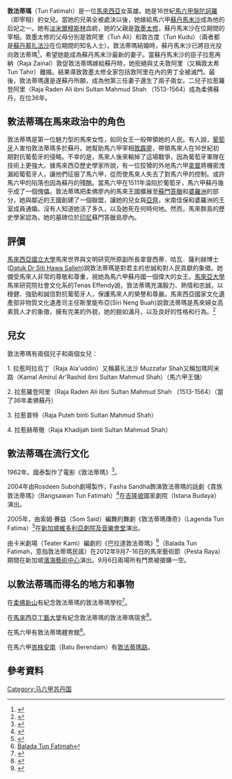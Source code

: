 '''敦法蒂瑪'''（Tun Fatimah）是一位[[馬來西亞|馬來西亞]]女英雄。她是16世紀[[馬六甲|馬六甲]][[盤陀訶羅|盤陀訶羅]]（即宰相）的女兒。當她的兄弟全被處決以後，她嫁給馬六甲[[蘇丹馬末沙|蘇丹馬末沙]]成為他的后妃之一。她有[[淡米爾|淡米爾]][[穆斯林|穆斯林]]血統，她的父親是[[敦墨太修|敦墨太修]]，蘇丹馬末沙在位期間的宰相。敦墨太修的父母分別是敦阿里（Tun Ali）和敦古度（Tun Kudu）（兩者都是[[蘇丹慕扎法沙|蘇丹慕扎法沙]]在位期間的知名人士）。敦法蒂瑪結婚時，蘇丹馬末沙已將目光投向敦法蒂瑪<ref>{{Cite web |url=http://km-work.blogspot.hk/2013/03/blog-post_17.html |title=星洲情系三马穆，三个马穆一宿命 |accessdate=2013-07-31 |archive-date=2013-08-11 |archive-url=https://web.archive.org/web/20130811143833/http://km-work.blogspot.hk/2013/03/blog-post_17.html |dead-url=no }}</ref>，希望她能成為蘇丹馬末沙最新的妻子。當蘇丹馬末沙的臣子拉惹再納（Raja Zainal）敦促敦法蒂瑪嫁給蘇丹時，她拒絕與丈夫敦阿里（又稱敦太希Tun Tahir）離婚。結果導致敦墨太修全家包括敦阿里在內的男丁全被滅門。最後，敦法蒂瑪還是遂蘇丹所願，成為他第三任妻子還生了兩子兩女。二兒子拉惹羅登阿里（Raja Raden Ali ibni Sultan Mahmud Shah （1513-1564）成為柔佛蘇丹，在位36年。

==敦法蒂瑪在馬來政治中的角色==
敦法蒂瑪是第一位魅力型的馬來女性，如同女王一般帶領她的人民。有人說，[[葡萄牙|葡萄牙]]人害怕敦法蒂瑪多於蘇丹。她幫助馬六甲宰相[[敦霹靂|敦霹靂]]，帶領馬來人在16世紀初期對抗葡萄牙的侵略。不幸的是，馬來人後來輸掉了這場戰爭，因為葡萄牙軍隊在技術上更強大。據馬來西亞歷史學家所說，有一位狡猾的外地馬六甲[[拿督|拿督]]將機密洩漏給葡萄牙人，讓他們征服了馬六甲，從而使馬來人失去了對馬六甲的控制。或許馬六甲的陷落也因為蘇丹的殘酷。當馬六甲在1511年淪陷於葡萄牙，馬六甲蘇丹幾乎成了一個傀儡。敦法蒂瑪把柔佛廖內的馬來王國擴展至[[蘇門答臘|蘇門答臘]]和[[婆羅洲|婆羅洲]]的部分，她與鄰近的王國創建了一個聯盟，讓她的兒女與[[亞齊|亞齊]]，米南佳保和婆羅洲的王室成員通婚。沒有人知道她活了多久，以及她死在何時何地。然而，馬來群島的歷史學家認為，她的墓碑位於[[印尼|印尼]]蘇門答臘島廖內{{tsl|en|Kampar Regency|甘帕}}。

==評價==
[[馬來西亞國立大學|馬來西亞國立大學]]馬來世界與文明研究所原副所長拿督西蒂．哈瓦．薩利赫博士([https://web.archive.org/web/20101226110053/http://www.mykedah2.com/e_20hall_fame/e202_5_01.htm Datuk Dr Siti Hawa Salleh])說敦法蒂瑪是對君主的忠誠和對人民貢獻的象徵。她備受馬來人非常的尊敬和尊重，視她為馬六甲蘇丹國一個偉大的女王。[[馬來亞大學|馬來亞大學]]馬來研究院社會文化系的Tenas Effendy說，敦法蒂瑪充滿毅力、熱情和忠誠，以穩健、強勁和誠信對抗葡萄牙人，保護馬來人的榮譽和尊嚴。馬來西亞國家文化遺產部非物質文化遺產司主任斯里能布亞(Siri Neng Buah)說敦法蒂瑪是馬來婦女高素質人才的象徵，擁有完美的外貌，她的臉如滿月，以及良好的性格和行為。<ref>{{Cite web |url=http://www.bharian.com.my/bharian/articles/TunFatimahSrikandiMelayu/Article |title=2010/10/13 馬來西亞《每日新聞》：Tun Fatimah Srikandi Melayu |access-date=2013-07-31 |archive-url=https://web.archive.org/web/20180916164500/https://www.bharian.com.my/bharian/articles/TunFatimahSrikandiMelayu/Article |archive-date=2018-09-16 |dead-url=yes }}</ref>

==兒女==
敦法蒂瑪有兩個兒子和兩個女兒：

1. 拉惹阿拉烏丁（Raja Ala'uddin）又稱慕扎法沙 Muzzafar Shah又稱加瑪阿米路（Kamal Amirul Ar'Rashid ibni Sultan Mahmud Shah）（馬六甲王儲）

2. 拉惹羅登阿里（Raja Raden Ali ibni Sultan Mahmud Shah （1513-1564）（當了36年柔佛蘇丹）

3. 拉惹普特（Raja Puteh binti Sultan Mahmud Shah） 

4. 拉惹赫蒂徹（Raja Khadijah binti Sultan Mahmud Shah） 

==敦法蒂瑪在流行文化==
1962年。國泰製作了電影《敦法蒂瑪》<ref>{{Cite web |url=http://www.youtube.com/watch?v=vsFjKVGJMFQ |title=YouTube: Tun Fatimah (1962) Full Movie |accessdate=2013-07-29 |archive-date=2016-06-03 |archive-url=https://web.archive.org/web/20160603193354/https://www.youtube.com/watch?v=vsFjKVGJMFQ |dead-url=no }}</ref>。

2004年由Rosdeen Suboh劇場製作，Fasha Sandha飾演敦法蒂瑪的話劇《貴族敦法蒂瑪》（Bangsawan Tun Fatimah）<ref>{{Cite web |url=http://www.virtualmalaysia.com/event/event_view.cfm?event_id=4C531F64-05BC-4751-975A7ECB3DEBAA8A |title=VirtualMalaysia.com: Bangsawan Tun Fatimah - Istana Budaya |accessdate=2013-07-29 |archive-date=2013-07-29 |archive-url=https://archive.is/20130729155714/http://www.virtualmalaysia.com/event/event_view.cfm?event_id=4C531F64-05BC-4751-975A7ECB3DEBAA8A |dead-url=yes }}</ref>在[[吉隆坡|吉隆坡]]國家劇院（Istana Budaya）演出。

2005年，由索姆·賽益（Som Said）編舞的舞劇《敦法蒂瑪傳奇》（Lagenda Tun Fatima）<ref>{{Cite web |url=http://www.youtube.com/watch?v=shSZOV_SogA |title=Lagenda Tun Fatimah Dance Drama Pt 1. @ Victoria Theatre on 2nd March 2005 |accessdate=2013-07-29 |archive-date=2016-05-02 |archive-url=https://web.archive.org/web/20160502024712/https://www.youtube.com/watch?v=shSZOV_SogA |dead-url=no }}</ref>在[[新加坡|新加坡]][[維多利亞劇院及音樂會堂|維多利亞劇院及音樂會堂]]演出。

由卡米劇場（Teater Kami）編劇的《巴拉達敦法蒂瑪》<ref>[http://www.esplanade.com/whats_on/programme_info/pesta_balada_tun_fatimah/index.jsp/ Balada Tun Fatimah]</ref>（Balada Tun Fatimah，意指敦法蒂瑪民謠）在2012年9月7-16日的馬來藝術節（Pesta Raya）期間在新加坡[[濱海藝術中心|濱海藝術中心]]演出。9月6日兩場所有門票被搶購一空。

==以敦法蒂瑪而得名的地方和事物==
在[[柔佛|柔佛]][[新山|新山]]有紀念敦法蒂瑪的敦法蒂瑪學校<ref>{{Cite web |url=http://www.stf.edu.my/v3/ |title=Sekolah Tun Fatimah Johor Bahru |accessdate=2013-07-31 |archive-date=2015-09-24 |archive-url=https://web.archive.org/web/20150924110324/http://www.stf.edu.my/v3/ |dead-url=no }}</ref>。

在[[馬來西亞工藝大學|馬來西亞工藝大學]]有紀念敦法蒂瑪的敦法蒂瑪宿舍<ref>{{Cite web |url=http://jkmktf.blogspot.com/ |title=KOLEJ TUN FATIMAH, UTM JB |accessdate=2013-07-31 |archive-date=2013-07-18 |archive-url=https://web.archive.org/web/20130718150646/http://jkmktf.blogspot.com/ |dead-url=no }}</ref>。

在馬六甲有敦法蒂瑪體育館<ref>{{Cite web |url=http://www.streetdirectory.com.my/malaysia/malacca/travel/travel_id_10135/travel_site_184812/ |title=Stadium Tun Fatimah |accessdate=2013-07-31 |archive-date=2015-04-02 |archive-url=https://web.archive.org/web/20150402095959/http://www.streetdirectory.com.my/malaysia/malacca/travel/travel_id_10135/travel_site_184812/ |dead-url=no }}</ref>。

在馬六甲[[峇株安南|峇株安南]]（Batu Berendam）有[https://web.archive.org/web/20150402145912/http://www.alltravels.com/malaysia/melaka/batu-berendam/photos/current-photo-26248132 敦法蒂瑪路]。

==參考資料==
{{Portal box|东南亚|马来西亚|历史}}
<references/>

[[Category:马六甲苏丹国|Category:马六甲苏丹国]]